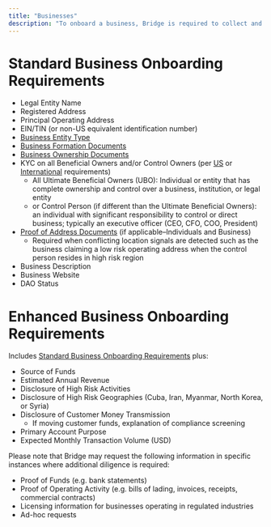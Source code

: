 ```yaml
---
title: "Businesses"
description: "To onboard a business, Bridge is required to collect and verify information about the business and its ownership."
---
```


# **Standard Business Onboarding Requirements**

- Legal Entity Name
- Registered Address
- Principal Operating Address
- EIN/TIN (or non-US equivalent identification number)
- [<u>Business Entity Type</u>](https://apidocs.bridge.xyz/docs/business-entity-types)
- [<u>Business Formation Documents</u>](https://apidocs.bridge.xyz/docs/business-formation-documents)
- [<u>Business Ownership Documents</u>](https://apidocs.bridge.xyz/docs/business-ownership-documents)
- KYC on all Beneficial Owners and/or Control Owners (per [<u>US</u>](https://apidocs.bridge.xyz/docs/us-residents) or [<u>International</u>](https://apidocs.bridge.xyz/docs/international-residents) requirements)
  - All Ultimate Beneficial Owners (UBO): Individual or entity that has complete ownership and control over a business, institution, or legal entity
  - or Control Person (if different than the Ultimate Beneficial Owners): an individual with significant responsibility to control or direct business; typically an executive officer (CEO, CFO, COO, President)
- [<u>Proof of Address Documents</u>](https://apidocs.bridge.xyz/docs/proof-of-address-requirements) (if applicable–Individuals and Business)
  - Required when conflicting location signals are detected such as the business claiming a low risk operating address when the control person resides in high risk region
- Business Description
- Business Website
- DAO Status

# **Enhanced Business Onboarding Requirements**

Includes [<u>Standard Business Onboarding Requirements</u>](https://apidocs.bridge.xyz/docs/business-accounts#intermediate-business-onboarding-requirements) plus:

- Source of Funds
- Estimated Annual Revenue
- Disclosure of High Risk Activities
- Disclosure of High Risk Geographies (Cuba, Iran, Myanmar, North Korea, or Syria)
- Disclosure of Customer Money Transmission
  - If moving customer funds, explanation of compliance screening
- Primary Account Purpose
- Expected Monthly Transaction Volume (USD)

Please note that Bridge may request the following information in specific instances where additional diligence is required:

- Proof of Funds (e.g. bank statements)
- Proof of Operating Activity (e.g. bills of lading, invoices, receipts, commercial contracts)
- Licensing information for businesses operating in regulated industries
- Ad-hoc requests